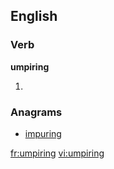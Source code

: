 ==English==

===Verb===
'''umpiring'''

# {{present participle of|[[umpire]]}}

===Anagrams===
* [[impuring#English|impuring]]

[[fr:umpiring]]
[[vi:umpiring]]